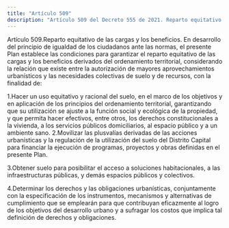 ```yaml
---
title: "Artículo 509"
description: "Artículo 509 del Decreto 555 de 2021. Reparto equitativo de las cargas y los beneficios."
---
```


Artículo 509.Reparto equitativo de las cargas y los beneficios. En desarrollo del principio de igualdad de los ciudadanos ante las normas, el presente Plan establece las condiciones para garantizar el reparto equitativo de las cargas y los beneficios derivados del ordenamiento territorial, considerando la relación que existe entre la autorización de mayores aprovechamientos urbanísticos y las necesidades colectivas de suelo y de recursos, con la finalidad de:
 
1.Hacer un uso equitativo y racional del suelo, en el marco de los objetivos y en aplicación de los principios del ordenamiento territorial, garantizando que su utilización se ajuste a la función social y ecológica de la propiedad, y que permita hacer efectivos, entre otros, los derechos constitucionales a la vivienda, a los servicios públicos domiciliarios, al espacio público y a un ambiente sano.
2.Movilizar las plusvalías derivadas de las acciones urbanísticas y la regulación de la utilización del suelo del Distrito Capital para financiar la ejecución de programas, proyectos y obras definidas en el presente Plan.
 
3.Obtener suelo para posibilitar el acceso a soluciones habitacionales, a las infraestructuras públicas, y demás espacios públicos y colectivos.
 
4.Determinar los derechos y las obligaciones urbanísticas, conjuntamente con la especificación de los instrumentos, mecanismos y alternativas de cumplimiento que se emplearán para que contribuyan eficazmente al logro de los objetivos del desarrollo urbano y a sufragar los costos que implica tal definición de derechos y obligaciones.